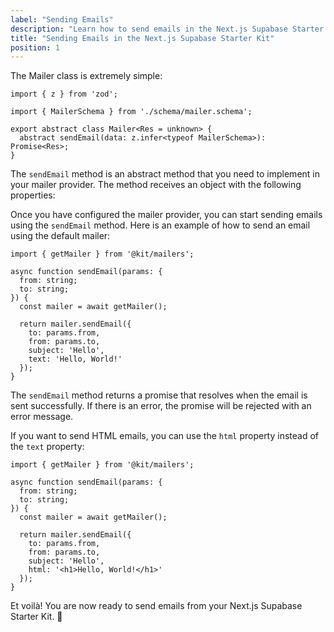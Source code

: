 ```yaml
---
label: "Sending Emails"
description: "Learn how to send emails in the Next.js Supabase Starter Kit."
title: "Sending Emails in the Next.js Supabase Starter Kit"
position: 1
---
```


The Mailer class is extremely simple:

```tsx
import { z } from 'zod';

import { MailerSchema } from './schema/mailer.schema';

export abstract class Mailer<Res = unknown> {
  abstract sendEmail(data: z.infer<typeof MailerSchema>): Promise<Res>;
}
```

The `sendEmail` method is an abstract method that you need to implement in your mailer provider. The method receives an object with the following properties:

Once you have configured the mailer provider, you can start sending emails using the `sendEmail` method. Here is an example of how to send an email using the default mailer:

```tsx
import { getMailer } from '@kit/mailers';

async function sendEmail(params: {
  from: string;
  to: string;
}) {
  const mailer = await getMailer();

  return mailer.sendEmail({
    to: params.from,
    from: params.to,
    subject: 'Hello',
    text: 'Hello, World!'
  });
}
```

The `sendEmail` method returns a promise that resolves when the email is sent successfully. If there is an error, the promise will be rejected with an error message.

If you want to send HTML emails, you can use the `html` property instead of the `text` property:

```tsx
import { getMailer } from '@kit/mailers';

async function sendEmail(params: {
  from: string;
  to: string;
}) {
  const mailer = await getMailer();

  return mailer.sendEmail({
    to: params.from,
    from: params.to,
    subject: 'Hello',
    html: '<h1>Hello, World!</h1>'
  });
}
```

Et voilà! You are now ready to send emails from your Next.js Supabase Starter Kit. 🚀